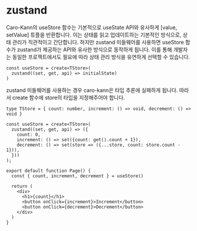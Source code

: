 # zustand



Caro-Kann의 useStore 함수는 기본적으로 useState API와 유사하게 [value, setValue] 튜플을 반환합니다. 이는 상태를 읽고 업데이트하는 기본적인 방식으로, 상태 관리가 직관적이고 간단합니다. 하지만 zustand 미들웨어를 사용하면 useStore 함수가 zustand가 제공하는 API와 유사한 방식으로 동작하게 됩니다. 이를 통해 개발자는 동일한 프로젝트에서도 필요에 따라 상태 관리 방식을 유연하게 선택할 수 있습니다.

```tsx
const useStore = create<TStore>(
  zustand((set, get, api) => initialState)
)
```

zustand 미들웨어를 사용하는 경우 caro-kann은 타입 추론에 실패하게 됩니다. 따라서 create 함수에 store의 타입을 지정해주어야 합니다.

```tsx
type TStore = { count: number, increment: () => void, decrement: () => void }
 
const useStore = create<TStore>(
  zustand((set, get, api) => ({
    count: 0,
    increment: () => set({count: get().count + 1}),
    decrement: () => set(store => ({...store, count: store.count - 1})),
  }))
);
 
export default function Page() {
  const { count, increment, decrement } = useStore()
 
  return (
    <div>
      <h1>{count}</h1>
      <button onClick={increment}>Increment</button>
      <button onClick={decrement}>Decrement</button>
    </div>
  )
}
```